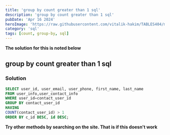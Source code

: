 ```yaml
---
title: 'group by count greater than 1 sql'
description: 'group by count greater than 1 sql'
pubDate: 'Apr 16 2024'
heroImage: 'https://raw.githubusercontent.com/vitalik-hakim/TABLES404/main/error_b/sql.png'
category: 'sql'
tags: [count, group-by, sql]
---
```


**The solution for this is noted below**

## group by count greater than 1 sql

### Solution

```sql
SELECT user_id, user_email, user_phone, first_name, last_name
FROM user_info,user_contact_info
WHERE user_id=contact_user_id
GROUP BY contact_user_id
HAVING
COUNT(contact_user_id) > 1
ORDER BY c_id DESC, id DESC;
```

**Try other methods by searching on the site. That is if this doesn't work**
